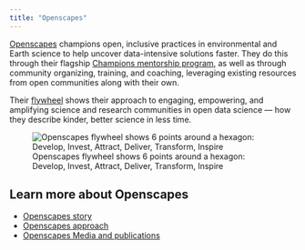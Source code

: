 ```yaml
---
title: "Openscapes"
---
```


[Openscapes](https://openscapes.org) champions open, inclusive practices in environmental and Earth science to help uncover data-intensive solutions faster. They do this through their flagship [Champions mentorship program](https://www.openscapes.org/champions/), as well as through community organizing, training, and coaching, leveraging existing resources from open communities along with their own.

Their [flywheel](https://www.jimcollins.com/concepts/the-flywheel.html) shows their approach to engaging, empowering, and amplifying science and research communities in open data science --- how they describe kinder, better science in less time.

![Openscapes flywheel shows 6 points around a hexagon: Develop, Invest, Attract, Deliver, Transform, Inspire](images/openscapes-flywheel-eea.png)

## Learn more about Openscapes

-   [Openscapes story](https://www.openscapes.org/about/)
-   [Openscapes approach](https://www.openscapes.org/approach/)
-   [Openscapes Media and publications](https://www.openscapes.org/media/)
